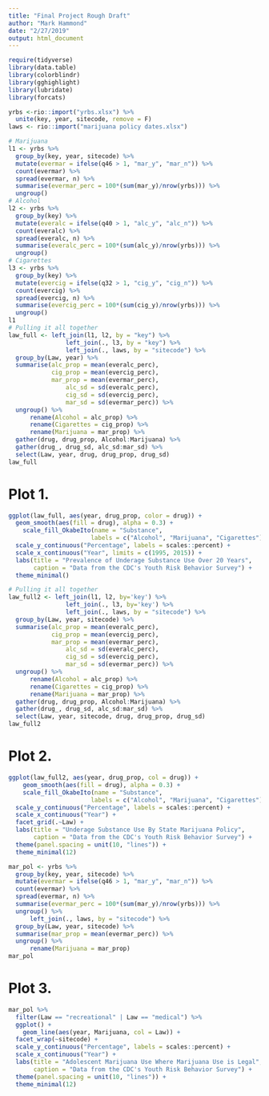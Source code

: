 ```yaml
---
title: "Final Project Rough Draft"
author: "Mark Hammond"
date: "2/27/2019"
output: html_document
---
```


```r
require(tidyverse)
library(data.table)
library(colorblindr)
library(gghighlight)
library(lubridate)
library(forcats)
```


```r
yrbs <-rio::import("yrbs.xlsx") %>%
  unite(key, year, sitecode, remove = F)
laws <- rio::import("marijuana policy dates.xlsx")
```

```r

# Marijuana
l1 <- yrbs %>% 
  group_by(key, year, sitecode) %>% 
  mutate(evermar = ifelse(q46 > 1, "mar_y", "mar_n")) %>%
  count(evermar) %>%
  spread(evermar, n) %>%
  summarise(evermar_perc = 100*(sum(mar_y)/nrow(yrbs))) %>%
  ungroup()
# Alcohol
l2 <- yrbs %>% 
  group_by(key) %>% 
  mutate(everalc = ifelse(q40 > 1, "alc_y", "alc_n")) %>%
  count(everalc) %>%
  spread(everalc, n) %>%
  summarise(everalc_perc = 100*(sum(alc_y)/nrow(yrbs))) %>%
  ungroup()
# Cigarettes
l3 <- yrbs %>% 
  group_by(key) %>% 
  mutate(evercig = ifelse(q32 > 1, "cig_y", "cig_n")) %>%
  count(evercig) %>%
  spread(evercig, n) %>%
  summarise(evercig_perc = 100*(sum(cig_y)/nrow(yrbs))) %>%
  ungroup()
l1
# Pulling it all together
law_full <- left_join(l1, l2, by = "key") %>%
                left_join(., l3, by = "key") %>%
                left_join(., laws, by = "sitecode") %>% 
  group_by(Law, year) %>% 
  summarise(alc_prop = mean(everalc_perc),
            cig_prop = mean(evercig_perc),
            mar_prop = mean(evermar_perc),
                alc_sd = sd(everalc_perc),
                cig_sd = sd(evercig_perc),
                mar_sd = sd(evermar_perc)) %>%
  ungroup() %>% 
      rename(Alcohol = alc_prop) %>%
      rename(Cigarettes = cig_prop) %>%
      rename(Marijuana = mar_prop) %>% 
  gather(drug, drug_prop, Alcohol:Marijuana) %>% 
  gather(drug_, drug_sd, alc_sd:mar_sd) %>% 
  select(Law, year, drug, drug_prop, drug_sd)
law_full
```

# Plot 1.
```r
ggplot(law_full, aes(year, drug_prop, color = drug)) +
  geom_smooth(aes(fill = drug), alpha = 0.3) +
    scale_fill_OkabeIto(name = "Substance",
                       labels = c("Alcohol", "Marijuana", "Cigarettes")) +
  scale_y_continuous("Percentage", labels = scales::percent) +
  scale_x_continuous("Year", limits = c(1995, 2015)) +
  labs(title = "Prevalence of Underage Substance Use Over 20 Years",
       caption = "Data from the CDC's Youth Risk Behavior Survey") +
  theme_minimal()
```


```r
# Pulling it all together
law_full2 <- left_join(l1, l2, by='key') %>%
                left_join(., l3, by='key') %>%
                left_join(., laws, by = "sitecode") %>% 
  group_by(Law, year, sitecode) %>% 
  summarise(alc_prop = mean(everalc_perc),
            cig_prop = mean(evercig_perc),
            mar_prop = mean(evermar_perc),
                alc_sd = sd(everalc_perc),
                cig_sd = sd(evercig_perc),
                mar_sd = sd(evermar_perc)) %>%
  ungroup() %>% 
      rename(Alcohol = alc_prop) %>%
      rename(Cigarettes = cig_prop) %>%
      rename(Marijuana = mar_prop) %>% 
  gather(drug, drug_prop, Alcohol:Marijuana) %>% 
  gather(drug_, drug_sd, alc_sd:mar_sd) %>% 
  select(Law, year, sitecode, drug, drug_prop, drug_sd)
law_full2
```

# Plot 2.
```r

ggplot(law_full2, aes(year, drug_prop, col = drug)) +
    geom_smooth(aes(fill = drug), alpha = 0.3) +
    scale_fill_OkabeIto(name = "Substance",
                       labels = c("Alcohol", "Marijuana", "Cigarettes")) +
  scale_y_continuous("Percentage", labels = scales::percent) +
  scale_x_continuous("Year") +
  facet_grid(.~Law) +
  labs(title = "Underage Substance Use By State Marijuana Policy",
       caption = "Data from the CDC's Youth Risk Behavior Survey") +
  theme(panel.spacing = unit(10, "lines")) +
  theme_minimal(12)

```

```r
mar_pol <- yrbs %>% 
  group_by(key, year, sitecode) %>% 
  mutate(evermar = ifelse(q46 > 1, "mar_y", "mar_n")) %>%
  count(evermar) %>%
  spread(evermar, n) %>%
  summarise(evermar_perc = 100*(sum(mar_y)/nrow(yrbs))) %>%
  ungroup() %>% 
      left_join(., laws, by = "sitecode") %>% 
  group_by(Law, year, sitecode) %>% 
  summarise(mar_prop = mean(evermar_perc)) %>%
  ungroup() %>% 
      rename(Marijuana = mar_prop)
mar_pol
```

# Plot 3.
```r
mar_pol %>% 
  filter(Law == "recreational" | Law == "medical") %>%
  ggplot() +
    geom_line(aes(year, Marijuana, col = Law)) +
  facet_wrap(~sitecode) +
  scale_y_continuous("Percentage", labels = scales::percent) +
  scale_x_continuous("Year") +
  labs(title = "Adolescent Marijuana Use Where Marijuana Use is Legal",
       caption = "Data from the CDC's Youth Risk Behavior Survey") +
  theme(panel.spacing = unit(10, "lines")) +
  theme_minimal(12)
```



